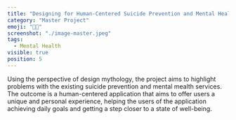```yaml
---
title: "Designing for Human-Centered Suicide Prevention and Mental Health Services"
category: "Master Project"
emoji: "👨‍🎓"
screenshot: "./image-master.jpeg"
tags:
  - Mental Health
visible: true
position: 5
---
```


Using the perspective of design mythology, the project aims to highlight problems with the existing suicide prevention and mental mealth services. The outcome is a human-centered application that aims to offer users a unique and personal experience, helping the users of the application achieving daily goals and getting a step closer to a state of well-being.
